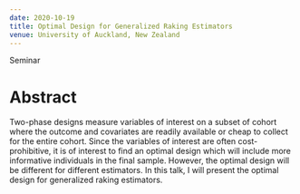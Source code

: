 ```yaml
---
date: 2020-10-19
title: Optimal Design for Generalized Raking Estimators
venue: University of Auckland, New Zealand
---
```


Seminar

# Abstract

Two-phase designs measure variables of interest on a subset of cohort where
the outcome and covariates are readily available or cheap to collect for the entire
cohort. Since the variables of interest are often cost-prohibitive, it is of interest
to find an optimal design which will include more informative individuals in
the final sample. However, the optimal design will be different for different
estimators. In this talk, I will present the optimal design for generalized raking
estimators.



